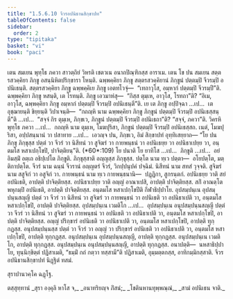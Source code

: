 ```yaml
---
title: "1.5.6.10 จีวรอปนิธานสิกฺขาปท"
tableOfContents: false
sidebar:
  order: 2
type: "tipitaka"
basket: "vi"
book: "paci"
---
```



<DynamicBreadcrumb />

<Division number="377" book="paci">

<Paragraph number="1152" book="paci">
เตน สมเยน พุทฺโธ ภควา สาวตฺถิยํ วิหรติ เชตวเน อนาถปิณฺฑิกสฺส อาราเม. เตน โข ปน สมเยน สตฺตรสวคฺคิยา ภิกฺขู อสนฺนิหิตปริกฺขารา โหนฺติ. ฉพฺพคฺคิยา ภิกฺขู สตฺตรสวคฺคิยานํ ภิกฺขูนํ ปตฺตมฺปิ จีวรมฺปิ อปนิเธนฺติ. สตฺตรสวคฺคิยา ภิกฺขู ฉพฺพคฺคิเย ภิกฺขู เอตทโวจุํ—  “เทถาวุโส, อมฺหากํ ปตฺตมฺปิ จีวรมฺปี”ติ. ฉพฺพคฺคิยา ภิกฺขู หสนฺติ, เต โรทนฺติ. ภิกฺขู เอวมาหํสุ—  “กิสฺส ตุมฺเห, อาวุโส, โรทถา”ติ? “อิเม, อาวุโส, ฉพฺพคฺคิยา ภิกฺขู อมฺหากํ ปตฺตมฺปิ จีวรมฺปิ อปนิเธนฺตี”ติ.
</Paragraph>

<Paragraph number="1153" book="paci">
เย เต ภิกฺขู อปฺปิจฺฉา …เป…  เต อุชฺฌายนฺติ ขิยฺยนฺติ วิปาเจนฺติ—  “กถญฺหิ นาม ฉพฺพคฺคิยา ภิกฺขู ภิกฺขูนํ ปตฺตมฺปิ จีวรมฺปิ อปนิเธสฺสนฺตี”ติ …เป…  “สจฺจํ กิร ตุมฺเห, ภิกฺขเว, ภิกฺขูนํ ปตฺตมฺปิ จีวรมฺปิ อปนิเธถา”ติ? “สจฺจํ, ภควา”ติ. วิครหิ พุทฺโธ ภควา …เป…  กถญฺหิ นาม ตุมฺเห, โมฆปุริสา, ภิกฺขูนํ ปตฺตมฺปิ จีวรมฺปิ อปนิเธสฺสถ. เนตํ, โมฆปุริสา, อปฺปสนฺนานํ วา ปสาทาย …เป…  เอวญฺจ ปน, ภิกฺขเว, อิมํ สิกฺขาปทํ อุทฺทิเสยฺยาถ—
</Paragraph>

</Division>
<Division number="378" book="paci">

<Paragraph number="1154" book="paci">
<Emphasis>“โย ปน ภิกฺขุ ภิกฺขุสฺส ปตฺตํ วา จีวรํ วา นิสีทนํ วา สูจิฆรํ วา กายพนฺธนํ วา อปนิเธยฺย วา อปนิธาเปยฺย วา, อนฺตมโส หสาเปกฺโขปิ, ปาจิตฺติยนฺ”</Emphasis>ติ. (*60*:<Emphasis>109</Emphasis>)
</Paragraph>

</Division>
<Division number="379" book="paci">

<Paragraph number="1155" book="paci">
<Emphasis>โย ปนา</Emphasis>ติ โย ยาทิโส …เป…  <Emphasis>ภิกฺขู</Emphasis>ติ …เป…  อยํ อิมสฺมิํ อตฺเถ อธิปฺเปโต ภิกฺขูติ.
</Paragraph>

<Paragraph number="1156" book="paci">
<Emphasis>ภิกฺขุสฺสา</Emphasis>ติ อญฺญสฺส ภิกฺขุสฺส.
</Paragraph>

<Paragraph number="1157" book="paci">
<Emphasis>ปตฺโต</Emphasis> นาม ทฺเว ปตฺตา—  อโยปตฺโต, มตฺติกาปตฺโต.
</Paragraph>

<Paragraph number="1158" book="paci">
<Emphasis>จีวรํ</Emphasis> นาม ฉนฺนํ จีวรานํ อญฺญตรํ จีวรํ, วิกปฺปนุปคํ ปจฺฉิมํ.
</Paragraph>

<Paragraph number="1159" book="paci">
<Emphasis>นิสีทนํ</Emphasis> นาม สทสํ วุจฺจติ.
</Paragraph>

<Paragraph number="1160" book="paci">
<Emphasis>สูจิฆรํ</Emphasis> นาม สสูจิกํ วา อสูจิกํ วา.
</Paragraph>

<Paragraph number="1161" book="paci">
<Emphasis>กายพนฺธนํ</Emphasis> นาม ทฺเว กายพนฺธนานิ—  ปฏฺฏิกา, สูกรนฺตกํ.
</Paragraph>

<Paragraph number="1162" book="paci">
<Emphasis>อปนิเธยฺย วา</Emphasis>ติ สยํ อปนิเธติ, อาปตฺติ ปาจิตฺติยสฺส.
</Paragraph>

<Paragraph number="1163" book="paci">
<Emphasis>อปนิธาเปยฺย วา</Emphasis>ติ อญฺญํ อาณาเปสิ, อาปตฺติ ปาจิตฺติยสฺส. สกิํ อาณตฺโต พหุกมฺปิ อปนิเธติ, อาปตฺติ ปาจิตฺติยสฺส.
</Paragraph>

<Paragraph number="1164" book="paci">
<Emphasis>อนฺตมโส หสาเปกฺโขปี</Emphasis>ติ กีฬาธิปฺปาโย.
</Paragraph>

</Division>
<Division number="380" book="paci">

<Paragraph number="1165" book="paci">
อุปสมฺปนฺเน อุปสมฺปนฺนสญฺญี ปตฺตํ วา จีวรํ วา นิสีทนํ วา สูจิฆรํ วา กายพนฺธนํ วา อปนิเธติ วา อปนิธาเปติ วา, อนฺตมโส หสาเปกฺโขปิ, อาปตฺติ ปาจิตฺติยสฺส. อุปสมฺปนฺเน เวมติโก …เป…  อุปสมฺปนฺเน อนุปสมฺปนฺนสญฺญี ปตฺตํ วา จีวรํ วา นิสีทนํ วา สูจิฆรํ วา กายพนฺธนํ วา อปนิเธติ วา อปนิธาเปติ วา, อนฺตมโส หสาเปกฺโขปิ, อาปตฺติ ปาจิตฺติยสฺส.
</Paragraph>

<Paragraph number="1166" book="paci">
อญฺญํ ปริกฺขารํ อปนิเธติ วา อปนิธาเปติ วา, อนฺตมโส หสาเปกฺโขปิ, อาปตฺติ ทุกฺกฏสฺส. อนุปสมฺปนฺนสฺส ปตฺตํ วา จีวรํ วา อญฺญํ วา ปริกฺขารํ อปนิเธติ วา อปนิธาเปติ วา, อนฺตมโส หสาเปกฺโขปิ, อาปตฺติ ทุกฺกฏสฺส. อนุปสมฺปนฺเน อุปสมฺปนฺนสญฺญี, อาปตฺติ ทุกฺกฏสฺส. อนุปสมฺปนฺเน เวมติโก, อาปตฺติ ทุกฺกฏสฺส. อนุปสมฺปนฺเน อนุปสมฺปนฺนสญฺญี, อาปตฺติ ทุกฺกฏสฺส.
</Paragraph>

</Division>
<Division number="381" book="paci">

<Paragraph number="1167" book="paci">
อนาปตฺติ—  นหสาธิปฺปาโย, ทุนฺนิกฺขิตฺตํ ปฏิสาเมติ, “ธมฺมิํ กถํ กตฺวา ทสฺสามี”ติ ปฏิสาเมติ, อุมฺมตฺตกสฺส, อาทิกมฺมิกสฺสาติ.

</Paragraph>
</Division>

<Paragraph number="1168" type="center" book="paci">
จีวรอปนิธานสิกฺขาปทํ นิฏฺฐิตํ ทสมํ.

  
สุราปานวคฺโค ฉฏฺโฐ.



</Paragraph>

<Paragraph number="1169" type="center" book="paci">
ตสฺสุทฺทานํ


</Paragraph>

<Paragraph number="1170" type="verses" book="paci">
_สุรา องฺคุลิ หาโส จ,_  
_อนาทริยญฺจ ภิํสนํ;_  
_โชตินหานทุพฺพณฺณํ,_  
_สามํ อปนิเธน จาติ._
</Paragraph>